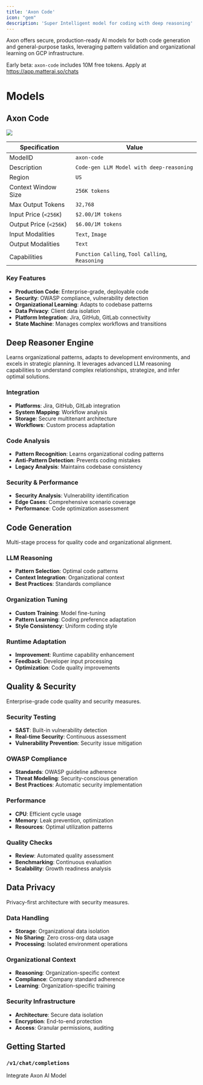 ```yaml
---
title: 'Axon Code'
icon: "gem"
description: 'Super Intelligent model for coding with deep reasoning'
---
```

Axon offers secure, production-ready AI models for both code generation and general-purpose tasks, leveraging pattern validation and organizational learning on GCP infrastructure.

<Note>Early beta: `axon-code` includes 10M free tokens. Apply at https://app.matterai.so/chats</Note>

# Models

## Axon Code

<Frame>
  <img src="/images/axon/axon-code.png" className="block" />
</Frame>

| Specification | Value |
|---------------|-------|
| ModelID | `axon-code` |
| Description | `Code-gen LLM Model with deep-reasoning` |
| Region | `US` |
| Context Window Size | `256K tokens` |
| Max Output Tokens | `32,768` |
| Input Price (`<256K`) | `$2.00/1M tokens` |
| Output Price (`<256K`) | `$6.00/1M tokens` |
| Input Modalities | `Text`, `Image` |
| Output Modalities | `Text` |
| Capabilities | `Function Calling`, `Tool Calling`, `Reasoning` |

### Key Features

- **Production Code**: Enterprise-grade, deployable code
- **Security**: OWASP compliance, vulnerability detection
- **Organizational Learning**: Adapts to codebase patterns
- **Data Privacy**: Client data isolation
- **Platform Integration**: Jira, GitHub, GitLab connectivity
- **State Machine**: Manages complex workflows and transitions

## Deep Reasoner Engine

Learns organizational patterns, adapts to development environments, and excels in strategic planning. It leverages advanced LLM reasoning capabilities to understand complex relationships, strategize, and infer optimal solutions.

### Integration

- **Platforms**: Jira, GitHub, GitLab integration
- **System Mapping**: Workflow analysis
- **Storage**: Secure multitenant architecture
- **Workflows**: Custom process adaptation

### Code Analysis

- **Pattern Recognition**: Learns organizational coding patterns
- **Anti-Pattern Detection**: Prevents coding mistakes
- **Legacy Analysis**: Maintains codebase consistency

### Security & Performance

- **Security Analysis**: Vulnerability identification
- **Edge Cases**: Comprehensive scenario coverage
- **Performance**: Code optimization assessment

## Code Generation

Multi-stage process for quality code and organizational alignment.

### LLM Reasoning

- **Pattern Selection**: Optimal code patterns
- **Context Integration**: Organizational context
- **Best Practices**: Standards compliance

### Organization Tuning

- **Custom Training**: Model fine-tuning
- **Pattern Learning**: Coding preference adaptation
- **Style Consistency**: Uniform coding style

### Runtime Adaptation

- **Improvement**: Runtime capability enhancement
- **Feedback**: Developer input processing
- **Optimization**: Code quality improvements

## Quality & Security

Enterprise-grade code quality and security measures.

### Security Testing

- **SAST**: Built-in vulnerability detection
- **Real-time Security**: Continuous assessment
- **Vulnerability Prevention**: Security issue mitigation

### OWASP Compliance

- **Standards**: OWASP guideline adherence
- **Threat Modeling**: Security-conscious generation
- **Best Practices**: Automatic security implementation

### Performance

- **CPU**: Efficient cycle usage
- **Memory**: Leak prevention, optimization
- **Resources**: Optimal utilization patterns

### Quality Checks

- **Review**: Automated quality assessment
- **Benchmarking**: Continuous evaluation
- **Scalability**: Growth readiness analysis

## Data Privacy

Privacy-first architecture with security measures.

### Data Handling

- **Storage**: Organizational data isolation
- **No Sharing**: Zero cross-org data usage
- **Processing**: Isolated environment operations

### Organizational Context

- **Reasoning**: Organization-specific context
- **Compliance**: Company standard adherence
- **Learning**: Organization-specific training

### Security Infrastructure

- **Architecture**: Secure data isolation
- **Encryption**: End-to-end protection
- **Access**: Granular permissions, auditing

## Getting Started
### `/v1/chat/completions`
<CardGroup cols={1}>
  <Card title="Use API" icon="gears" href="/api-reference/endpoint/completions">
    Integrate Axon AI Model
  </Card>
</CardGroup>
